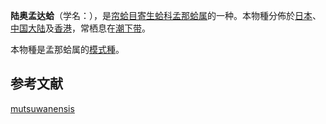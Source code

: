 {{Speciesbox
| genus = Montacutona
| species = mutsuwanensis
| authority = (Yamamoto et Habe)
}}

'''陆奥孟达蛤'''（学名：''{{lang|la|Montacutona mutsuwanensis}}''），是[[帘蛤目|帘蛤目]][[寄生蛤科|寄生蛤科]][[孟那蛤属|孟那蛤属]]的一种{{r|shell_3753}}。本物種分佈於[[日本|日本]]、[[中国大陆|中国大陆]]及[[香港|香港]]{{r|shell_3753}}，常栖息在[[潮下带|潮下带]]{{r|shell_3753}}。

本物種是孟那蛤属的[[模式種|模式種]]{{r|Morton 1989}}。

==参考文献==
{{reflist |refs=
<ref name="Morton 1989">{{cite book
 |last1=Morton |first1=B.
 |last2=Scott  |first2=P.H.
 |year=1989
 |title=The Hong Kong Galeommatacae (Mollusca:Bivalvia) and their hosts, with descriptions of new species
 |pages=129-160 |volume=6
 |publisher=Asian Marine Biology |language=en }}</ref>
<ref name="shell_3753">{{cite web
 |url=http://shell.sinica.edu.tw/chinese/shellbase_detail.php?science_no=3753
 |title=国际贝库：陆奥孟达蛤
 |publisher=台湾贝类资料库
 |accessdate=2017-06-17
 |archive-date=2016-03-04
 |archive-url=https://web.archive.org/web/20160304114313/http://shell.sinica.edu.tw/chinese/shellbase_detail.php?science_no=3753
 |dead-url=no
 }}</ref>
}}
{{Taxonbar|from=Q13861854}}

[[Category:孟那蛤属|mutsuwanensis]]